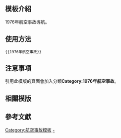 <includeonly><!-- 在這裡加入模板的保護標識 --></includeonly><noinclude>{{Documentation subpage}}</noinclude>
<!-- 在本行下編輯模板說明 -->

== 模板介紹 ==

1976年航空事故導航。

==使用方法==

<pre>{{1976年航空事故}}</pre>

== 注意事項 ==

引用此模版的頁面會加入分類'''Category:1976年航空事故'''。

== 相關模版 ==

{{歷年航空事故模板}}

== 參考文獻 ==

<includeonly>
<!-- 本行下加入模板的分類 -->
[[Category:航空事故模板]]
[[Category:1976年航空事故|-]]
</includeonly>